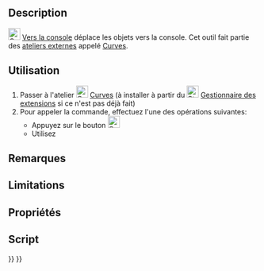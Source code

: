 <languages/>

{{Docnav/fr
|[[Curves_SegmentSurface/fr|Segmenter une surface]]
|[[Curves_CompressionSpring/fr|Ressort de compression]]
|[[Curves_Workbench/fr|Atelier Curves]]
|IconL=Curves_SegmentSurface.svg
|IconR=Curves_CompressionSpring.svg
|IconC=Curves_workbench_icon.svg
}}

{{GuiCommand/fr
|Name=Curves ToConsole
|Name/fr=Curves Vers la console
|MenuLocation=Misc. → Objects to Console
|Workbenches=[[Curves_Workbench/fr|Curves]]
}}

==Description==

[[Image:Curves_ToConsole.svg|24px]] [[Curves_ToConsole/fr|Vers la console]] déplace les objets vers la console. Cet outil fait partie des [[External_workbenches/fr|ateliers externes]] appelé [[Curves_Workbench/fr|Curves]].

<span id="Usage"></span>
==Utilisation==

# Passer à l'atelier [[Image:Curves_workbench_icon.svg|24px]] [[Curves_Workbench/fr|Curves]] (à installer à partir du [[Image:Std_AddonMgr.svg|24px]] [[Std_AddonMgr/fr|Gestionnaire des extensions]] si ce n'est pas déjà fait)
# Pour appeler la commande, effectuez l'une des opérations suivantes:
#* Appuyez sur le bouton [[Image:Curves_ToConsole.svg|24px]] 
#* Utilisez {{MenuCommand|Misc. → Objects to Console}}


<span id="Notes"></span>
==Remarques==


==Limitations==


<span id="Properties"></span>
==Propriétés==


<span id="Scripting"></span>
==Script==


{{Docnav/fr
|[[Curves_SegmentSurface/fr|Segmenter une surface]]
|[[Curves_CompressionSpring/fr|Ressort de compression]]
|[[Curves_Workbench/fr|Atelier Curves]]
|IconL=Curves_SegmentSurface.svg
|IconR=Curves_CompressionSpring.svg
|IconC=Curves_workbench_icon.svg
}}

{{Curves Tools navi{{#translation:}}}}
{{Userdocnavi{{#translation:}}}}